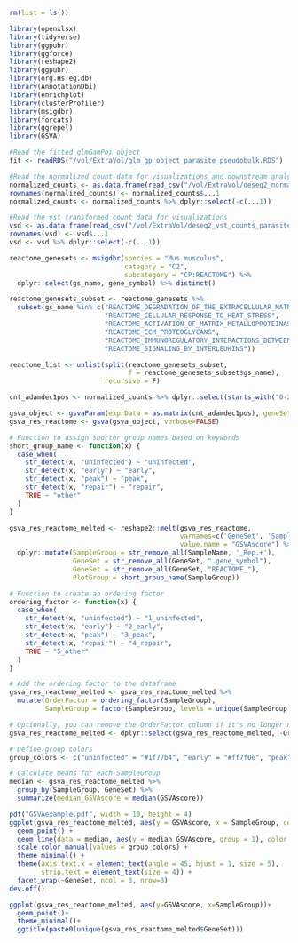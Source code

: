 ```r
rm(list = ls())
```


```r
library(openxlsx)
library(tidyverse)
library(ggpubr)
library(ggforce)
library(reshape2)
library(ggpubr)
library(org.Hs.eg.db)
library(AnnotationDbi)
library(enrichplot)
library(clusterProfiler)
library(msigdbr)
library(forcats)
library(ggrepel)
library(GSVA)
```

```r
#Read the fitted glmGamPoi object
fit <- readRDS("/vol/ExtraVol/glm_gp_object_parasite_pseudobulk.RDS")

#Read the normalized count data for visualizations and downstream analyses
normalized_counts <- as.data.frame(read_csv("/vol/ExtraVol/deseq2_normalized_counts_parasite_pseudobulk.tsv")) 
rownames(normalized_counts) <- normalized_counts$...1
normalized_counts <- normalized_counts %>% dplyr::select(-c(...1))

#Read the vst transformed count data for visualizations
vsd <- as.data.frame(read_csv("/vol/ExtraVol/deseq2_vst_counts_parasite_pseudobulk.tsv")) 
rownames(vsd) <- vsd$...1
vsd <- vsd %>% dplyr::select(-c(...1))
```

```r
reactome_genesets <- msigdbr(species = "Mus musculus", 
                             category = "C2", 
                             subcategory = "CP:REACTOME") %>% 
  dplyr::select(gs_name, gene_symbol) %>% distinct()

reactome_genesets_subset <- reactome_genesets %>% 
  subset(gs_name %in% c("REACTOME_DEGRADATION_OF_THE_EXTRACELLULAR_MATRIX",
                        "REACTOME_CELLULAR_RESPONSE_TO_HEAT_STRESS",
                        "REACTOME_ACTIVATION_OF_MATRIX_METALLOPROTEINASES",
                        "REACTOME_ECM_PROTEOGLYCANS",
                        "REACTOME_IMMUNOREGULATORY_INTERACTIONS_BETWEEN_A_LYMPHOID_AND_A_NON_LYMPHOID_CELL",
                        "REACTOME_SIGNALING_BY_INTERLEUKINS"))

reactome_list <- unlist(split(reactome_genesets_subset, 
                              f = reactome_genesets_subset$gs_name), 
                        recursive = F)
```

```r
cnt_adamdec1pos <- normalized_counts %>% dplyr::select(starts_with("0-2/FB_Adamdec1+"))

gsva_object <- gsvaParam(exprData = as.matrix(cnt_adamdec1pos), geneSets = reactome_list)
gsva_res_reactome <- gsva(gsva_object, verbose=FALSE)
```
```r
# Function to assign shorter group names based on keywords
short_group_name <- function(x) {
  case_when(
    str_detect(x, "uninfected") ~ "uninfected",
    str_detect(x, "early") ~ "early",
    str_detect(x, "peak") ~ "peak",
    str_detect(x, "repair") ~ "repair",
    TRUE ~ "other"
  )
}

gsva_res_reactome_melted <- reshape2::melt(gsva_res_reactome, 
                                           varnames=c('GeneSet', 'SampleName'),
                                           value.name = "GSVAscore") %>%
  dplyr::mutate(SampleGroup = str_remove_all(SampleName, '_Rep.+'),
                GeneSet = str_remove_all(GeneSet, ".gene_symbol"),
                GeneSet = str_remove_all(GeneSet, "REACTOME_"),
                PlotGroup = short_group_name(SampleGroup))

# Function to create an ordering factor
ordering_factor <- function(x) {
  case_when(
    str_detect(x, "uninfected") ~ "1_uninfected",
    str_detect(x, "early") ~ "2_early",
    str_detect(x, "peak") ~ "3_peak",
    str_detect(x, "repair") ~ "4_repair",
    TRUE ~ "5_other"
  )
}

# Add the ordering factor to the dataframe
gsva_res_reactome_melted <- gsva_res_reactome_melted %>%
  mutate(OrderFactor = ordering_factor(SampleGroup),
         SampleGroup = factor(SampleGroup, levels = unique(SampleGroup[order(OrderFactor)])))

# Optionally, you can remove the OrderFactor column if it's no longer needed
gsva_res_reactome_melted <- dplyr::select(gsva_res_reactome_melted, -OrderFactor)

# Define group colors
group_colors <- c("uninfected" = "#1f77b4", "early" = "#ff7f0e", "peak" = "#2ca02c", "repair" = "#d62728")

# Calculate means for each SampleGroup
median <- gsva_res_reactome_melted %>%
  group_by(SampleGroup, GeneSet) %>%
  summarize(median_GSVAscore = median(GSVAscore))

pdf("GSVAexample.pdf", width = 10, height = 4)
ggplot(gsva_res_reactome_melted, aes(y = GSVAscore, x = SampleGroup, color = PlotGroup)) +
  geom_point() +
  geom_line(data = median, aes(y = median_GSVAscore, group = 1), color = "black") +
  scale_color_manual(values = group_colors) +
  theme_minimal() +
  theme(axis.text.x = element_text(angle = 45, hjust = 1, size = 5),
        strip.text = element_text(size = 4)) +
  facet_wrap(~GeneSet, ncol = 3, nrow=3)
dev.off()
```

```r
ggplot(gsva_res_reactome_melted, aes(y=GSVAscore, x=SampleGroup))+
  geom_point()+
  theme_minimal()+
  ggtitle(paste0(unique(gsva_res_reactome_melted$GeneSet)))
  
```

